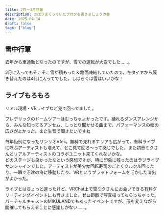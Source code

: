 ```yaml
---
title: 2月～3月月報
description: さぼりまくっていたブログを書きましょうの巻
date: 2025-04-14
draft: false
tags: ["blog"]
---
```



## 雪中行軍

去年から車通勤となったのですが、雪での運転が大変でした……。

<Misskey noteId="a3y4lj0o7w" UUID="13c59b5b-d64a-4c5c-9469-02307d907ce6" />

3月に入ってもそこそこ雪が積もった＆路面凍結していたので、冬タイヤから履き替えたのは4月に入ってでした。しばらくは雪はいいかな！

## ライブもろもろ

リアル現場・VRライブなど見て回ってました。

フレデリックのドームツアーはむっちゃよかったです。踊れるダンスアレンジから、みんな知ってるアンセム、しっとり聞かせる曲まで、パフォーマンスの幅の広さがよかった。また生音で聞きたいですね

<Misskey noteId="a43rrzxx6c" UUID="f946818a-bb46-47b0-a7bf-260323c44e7c" />

毎年恒例になったサンリオVfes。無料で見れるエリアも広がって、有料ライブに呼ぶアーティストも増えて、どこ見て回ろ～って感じでした。また初音ミクさんとリアルアーティストのコラボユニット来てくれないかな。  
どのステージも良かったなという感想ですが、特に印象に残ったのはラブライブサンシャインでした。アーティストが美少女回転寿司のごとくクルクル回ったり、一瞬で沼津の海に移動したり、VRというプラットフォームを活かした演出がよかった。

<Misskey noteId="a4mlletr3r" UUID="382fc03a-e8ec-4439-bb38-245431a59a1c" />

ライブとはちょっと違ったけど、VRChat上で雪ミクさんにお会いできる有料グリーティングイベントにも行きました。ゼロ距離で写真撮ってもらっちゃった。バーチャルキャストのMIKULANDでもあったイベントですが、形を変えながら開催してもらえることに感謝しかない……。

<Misskey noteId="a3pq46l8vr" UUID="33f649ad-c9c4-4570-8f06-e268e6f09916" />